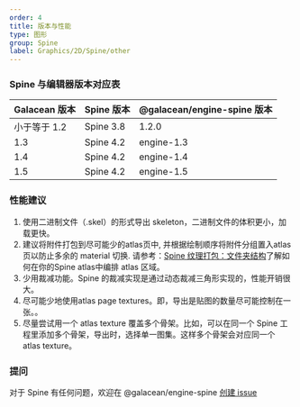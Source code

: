 ```yaml
---
order: 4
title: 版本与性能
type: 图形
group: Spine
label: Graphics/2D/Spine/other
---
```


### Spine 与编辑器版本对应表

| Galacean 版本 | Spine 版本  | @galacean/engine-spine 版本         |
|---------------------|--------------------------|--------------------------|
| 小于等于 1.2      | Spine 3.8    |   1.2.0        |
| 1.3             | Spine 4.2     |   engine-1.3   |
| 1.4             | Spine 4.2     |   engine-1.4   |
| 1.5             | Spine 4.2     |   engine-1.5   |


### 性能建议
1. 使用二进制文件（.skel）的形式导出 skeleton，二进制文件的体积更小，加载更快。
2. 建议将附件打包到尽可能少的atlas页中, 并根据绘制顺序将附件分组置入atlas页以防止多余的 material 切换. 请参考：[Spine 纹理打包：文件夹结构](https://zh.esotericsoftware.com/spine-texture-packer#%E6%96%87%E4%BB%B6%E5%A4%B9%E7%BB%93%E6%9E%84)了解如何在你的Spine atlas中编排 atlas 区域。
3. 少用裁减功能。Spine 的裁减实现是通过动态裁减三角形实现的，性能开销很大。
4. 尽可能少地使用atlas page textures。即，导出是贴图的数量尽可能控制在一张。。
5. 尽量尝试用一个 atlas texture 覆盖多个骨架。比如，可以在同一个 Spine 工程里添加多个骨架，导出时，选择单一图集。这样多个骨架会对应同一个 atlas texture。


### 提问
对于 Spine 有任何问题，欢迎在 @galacean/engine-spine [创建 issue](https://github.com/galacean/engine-spine/issues/new)